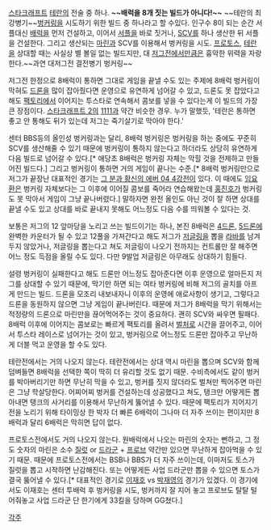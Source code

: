 [[스타크래프트]] [[테란]]의 전술 중 하나. 
'''~~배럭을 8개 짓는 빌드가 아니다!~~'''
~~테란의 최강병기~~[[벙커링]]을 시도하기 위한 빌드 중 하나라고 할 수있다.
인구수 8이 되는 순간 서플대신 [[병영(스타크래프트)|배럭]]을 먼저 건설하고, 이어서 [[보급창|서플]]을 바로 짓거나, [[건설로봇|SCV]]를 하나 생산한 뒤 서플을 건설한다. 그리고 생산되는 [[해병(스타크래프트)|마린]]과 SCV를 이용해서 벙커링을 시도. [[프로토스]], [[테란]]을 상대할 때는 사실상 별 볼일 없는 빌드지만, 대 [[저그]]전에서만큼은 흉악한 위력을 자랑한다.~~과연 대저그전 결전병기 벙커링~~

저그전 한정으로 8배럭이 통하면 그대로 게임을 끝낼 수도 있는 주제에 8배럭 벙커링이 막혀도 [[일벌레(스타크래프트)|드론]]을 많이 잡아줬다면 운영으로 유연하게 넘어갈 수 있고, 드론도 못 잡았다고 해도 [[군수공장|팩토리]]에서 이어지는 투스타로 연속해서 콤보를 넣을 수 있다는게 이 빌드의 가장 큰 장점이다. [[스타크래프트 2: 자유의 날개|스타크래프트 2]]의 [[1111]]과 약간 비슷한 경우. 누가 말했듯, '테란은 통하면 좋고 안 통해도 뒤가 있는데 저그는 죽기살기로 막아야 한다.'

센터 BBS등의 올인성 벙커링과는 달리, 8배럭 벙커링은 벙커링을 하는 중에도 꾸준히 SCV를 생산해줄 수 있기 때문에 벙커링이 통하지 않는다고 하더라도 상당히 유연하게 다음 빌드로 넘어갈 수 있다.[* 애당초 8배럭은 벙커링 자체는 막힐 것을 전제하고 만들어진 빌드다.] 그리고 벙커링이 통하면 거의 게임이 끝나는 수준.[* 8배럭 벙커링만으로 저그가 끝장난 대표적인 경기는 [[3연벙|그 분과 황신의 에버 04 4강전]]이 있다. 이 때에도 [[임요환]]은 벙커링 자체보다는 그 이후에 이어질 콤보를 죽어라 연습해왔는데 [[홍진호]]가 벙커링도 못 막아서 게임이 그냥 끝나버렸다.] 말하자면 완전 올인도 아닌 것이 잘 하면 상대를 끝낼 수도 있고 상대를 바로 끝내지 못해도 어느정도 다음 수를 띄워볼 수 있다는 것.

보통은 저그의 12 앞마당을 노리고 쓰는 빌드이기는 하나, 본진 8배럭은 [[4드론]], [[5드론]]에 완벽한 카운터가 될 수 있고 12풀을 가져간다고 해도 저그가 [[저글링(스타크래프트)|저글링]]을 뽑을 [[에벌레(스타크래프트)|라바]]를 남겨두지 않았거나, 저글링을 뽑는다고 쳐도 저글링이 나오기 전까지는 컨트롤만 잘 해주면 어느 정도 득점을 올릴 수도 있다. 다만 9발업 저글링은 아무래도 상대하기 힘들다.

설령 벙커링이 실패한다고 해도 드론만 어느정도 잡아준다면 이후 운영으로 얼마든지 저그를 상대할 수 있기 때문에, 막기만 하면 되는 여타 벙커링에 비해 저그의 골치를 아프게 만드는 빌드. 드론을 모조리 내보내자니 이후의 운영에 애로사항이 생기고, 그렇다고 드론을 동원하지 않으면 그냥 게임이 끝나버린다. 때문에 저그가 8배럭을 막기 위해서는 적정량의 드론으로 마린만을 끊어먹어주는 것이 중요하다. 괜히 SCV와 싸우면 필패다. 8배럭 이후에 이어지는 콤보로는 빠르게 팩토리를 올려서 [[시체매|벌처]]로 시간을 끌어주고, 이어서 투스타 레이스로 넘어가는 것이 있고, 벙커링으로 어느정도 드론만 잡아주고 무난하게 더블 먹고 운영을 할 수도 있다.

테란전에서는 거의 나오지 않는다. 테란전에서는 상대 역시 마린을 뽑으며 SCV와 함께 덤벼들면 8배럭을 선택한 쪽이 딱히 더 유리할 것도 없기 때문. 수비측에서도 같이 벙커를 박아버리기만 하면 무난히 막을 수 있고, 벙커를 짓지 않더라도 벌쳐만 찍어주면 마린은 그냥 학살당한다. 어찌어찌 벙커를 건설하는데 성공했다고 쳐도, 탱크만 어떻게든 뽑아내면 탱크의 사거리를 이용해서 무난하게 뚫어낼 수 있다. 때문에 팩토리가 지어지기 전을 노리기 위해 타이밍상 한 박자 더 빠른 6배럭이 그나마 더 자주 쓰이는 편이지만 8배럭과 달리 6배럭은 막히면 답이 없다.

프로토스전에서도 거의 나오지 않는다. 원배럭에서 나오는 마린의 숫자는 뻔하고, 그 정도 숫자의 마린은 소수 [[광전사(스타크래프트)|질럿]] or [[용기병(스타크래프트)|드라군]] + [[탐사정(스타크래프트)|프로브]] 약간만 있으면 무난하게 잡아먹을 수 있기 때문. 때문에 프로토스전에서는 BSB나 BBS가 더 자주 쓰이는데, 이마저도 토스가 질럿을 뽑고 시작하면 난감해진다. 또는 어떻게든 사업 드라군만 뽑을 수 있으면 토스가 결국 뚫어낼 수 있다.[* 대표적인 경기로 [[이재호]] vs [[박재영]]의 경기가 있겠다. 이 경기에서도 이재호는 센터 투배럭 후 벙커링을 시도, 벙커까지 잘 지어 놓고 프로브도 탈탈 털어줘놓고 사업 드라군 단 한기에게 33킬을 당하며 GG쳤다.]

[[각주]]
